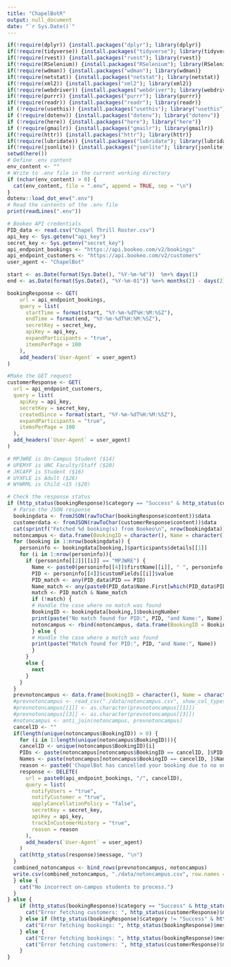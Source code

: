 ```yaml
---
title: "ChapelBotR"
output: null_document
date: "`r Sys.Date()`"
---
```


```r
if(!require(dplyr)) {install.packages("dplyr"); library(dplyr)}
if(!require(tidyverse)) {install.packages("tidyverse"); library(tidyverse)}
if(!require(rvest)) {install.packages("rvest"); library(rvest)}
if(!require(RSelenium)) {install.packages("RSelenium"); library(RSelenium)}
if(!require(wdman)) {install.packages("wdman"); library(wdman)}
if(!require(netstat)) {install.packages("netstat"); library(netstat)}
if(!require(xml2)) {install.packages("xml2"); library(xml2)}
if(!require(webdriver)) {install.packages("webdriver"); library(webdriver)}
if(!require(purrr)) {install.packages("purrr"); library(purrr)}
if(!require(readr)) {install.packages("readr"); library(readr)}
if (!require(usethis)) {install.packages("usethis"); library("usethis")}
if (!require(dotenv)) {install.packages("dotenv"); library("dotenv")}
if (!require(here)) {install.packages("here"); library("here")}
if (!require(gmailr)) {install.packages("gmailr"); library(gmailr)}
if(!require(httr)) {install.packages("httr"); library(httr)}
if(!require(lubridate)) {install.packages("lubridate"); library(lubridate)}
if(!require(jsonlite)) {install.packages("jsonlite"); library(jsonlite)}
setwd(here())
# Define .env content
env_content <- ""
# Write to .env file in the current working directory
if (nchar(env_content) > 0) {
  cat(env_content, file = ".env", append = TRUE, sep = "\n")
}
dotenv::load_dot_env(".env")
# Read the contents of the .env file
print(readLines(".env"))
```

```r
# Bookeo API credentials
PID_data <- read.csv("Chapel Thrill Roster.csv")
api_key <- Sys.getenv("api_key")
secret_key <- Sys.getenv("secret_key")
api_endpoint_bookings <- "https://api.bookeo.com/v2/bookings"
api_endpoint_customers <- "https://api.bookeo.com/v2/customers"
user_agent <- "ChapelBot"

start <- as.Date(format(Sys.Date(), "%Y-%m-%d"))  %m+% days(1)
end <- as.Date(format(Sys.Date(), "%Y-%m-01")) %m+% months(2) - days(2)  # Last day of the next month

bookingResponse <- GET(
    url = api_endpoint_bookings,
    query = list(
      startTime = format(start, "%Y-%m-%dT%H:%M:%SZ"),
      endTime = format(end, "%Y-%m-%dT%H:%M:%SZ"),
      secretKey = secret_key,
      apiKey = api_key,
      expandParticipants = "true",
      itemsPerPage = 100
    ),
    add_headers(`User-Agent` = user_agent)
)

#Make the GET request
customerResponse <- GET(
  url = api_endpoint_customers,
  query = list(
    apiKey = api_key,
    secretKey = secret_key,
    createdSince = format(start, "%Y-%m-%dT%H:%M:%SZ"),
    expandParticipants = "true",
    itemsPerPage = 100
  ),
  add_headers(`User-Agent` = user_agent)
)

# MPJWRE is On-Campus Student ($14)
# UPEMYF is UNC Faculty/Staff ($20)
# JKCAFP is Student ($16)
# UYXFLE is Adult ($26)
# WYWRML is Child <15 ($20)

# Check the response status
if (http_status(bookingResponse)$category == "Success" & http_status(customerResponse)$category == "Success") {
  # Parse the JSON response
  bookingdata <- fromJSON(rawToChar(bookingResponse$content))$data
  customerdata <- fromJSON(rawToChar(customerResponse$content))$data
  cat(sprintf("Fetched %d booking(s) from Bookeo\n", nrow(bookingdata)))
  notoncampus <- data.frame(BookingID = character(), Name = character(), PID = character(), Name_match = logical(), PID_match = logical(), stringsAsFactors = FALSE)
  for (booking in 1:nrow(bookingdata)) {
    personinfo <- bookingdata[booking,]$participants$details[[1]]
    for (i in 1:nrow(personinfo)){
      if (personinfo[[2]][[i]] == "MPJWRE") {
        Name <- paste0(personinfo[[4]]$firstName[[i]], " ", personinfo[[4]]$lastName[[i]])
        PID <- personinfo[[4]]$customFields[[i]]$value
        PID_match <- any(PID_data$PID == PID)
        Name_match <- any(paste0(PID_data$Name.First[which(PID_data$PID == PID)], " ", PID_data$Name.Last[which(PID_data$PID == PID)]) == Name)
        match <- PID_match & Name_match
        if (!match) {
        # Handle the case where no match was found
        BookingID <- bookingdata[booking,]$bookingNumber
        print(paste("No match found for PID:", PID, "and Name:", Name))
        notoncampus <- rbind(notoncampus, data.frame(BookingID = BookingID, Name = Name, PID = PID, Name_match = Name_match, PID_match = PID_match, stringsAsFactors = FALSE))
        } else {
        # Handle the case where a match was found
        print(paste("Match found for PID:", PID, "and Name:", Name))
        }
      }
      else {
        next
      }
    }
  }
  prevnotoncampus <- data.frame(BookingID = character(), Name = character(), PID = character(), Name_match = logical(), PID_match = logical(), stringsAsFactors = FALSE)
  #prevnotoncampus <- read_csv("./data/notoncampus.csv", show_col_types = FALSE)
  #prevnotoncampus[[1]] <- as.character(prevnotoncampus[[1]])
  #prevnotoncampus[[3]] <- as.character(prevnotoncampus[[3]])
  #notoncampus <- anti_join(notoncampus, prevnotoncampus)
  cancelID <- ""
  if(length(unique(notoncampus$BookingID)) > 0) {
    for (i in 1:length(unique(notoncampus$BookingID))){
    cancelID <- unique(notoncampus$BookingID)[i]
    PIDs <- paste(notoncampus[notoncampus$BookingID == cancelID, ]$PID, collapse = ", ")
    Names <- paste(notoncampus[notoncampus$BookingID == cancelID, ]$Name, collapse = ", ")
    reason <- paste0('ChapelBot has cancelled your booking due to no on-campus UNC student match being found for respective PID(s): ', PIDs, ' and Name(s): ', Names, '. You can rebook at chapelthrillescapes.com/book with a PID matching the names of the on-campus student(s) exactly as they appear on their Student ID or for off-campus students select "Student ($16)." If you think this cancellation is incorrect or have any questions, please send our team an email at admin@chapelthrillescapes.com.')
    response <- DELETE(
      url = paste0(api_endpoint_bookings, "/", cancelID),
      query = list(
        notifyUsers = "true",
        notifyCustomer = "true",
        applyCancellationPolicy = "false",
        secretKey = secret_key,
        apiKey = api_key,
        trackInCustomerHistory = "true",
        reason = reason
      ),
      add_headers(`User-Agent` = user_agent)
    )
    cat(http_status(response)$message, "\n")
  }
  combined_notoncampus <- bind_rows(prevnotoncampus, notoncampus)
  write.csv(combined_notoncampus, "./data/notoncampus.csv", row.names = FALSE)
  } else {
    cat("No incorrect on-campus students to process.")
  }
} else {
    if (http_status(bookingResponse)$category == "Success" & http_status(customerResponse)$category != "Success") {
      cat("Error fetching customers: ", http_status(customerResponse)$message)
    } else if (http_status(bookingResponse)$category != "Success" & http_status(customerResponse)$category == "Success") {
      cat("Error fetching bookings: ", http_status(bookingResponse)$message)
    } else {
      cat("Error fetching bookings: ", http_status(bookingResponse)$message, "\n")
      cat("Error fetching customers: ", http_status(customerResponse)$message)
    }
}
```